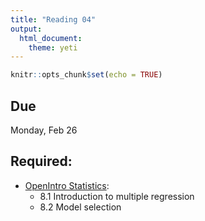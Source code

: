 ```yaml
---
title: "Reading 04"
output: 
  html_document: 
    theme: yeti
---
```


```r
knitr::opts_chunk$set(echo = TRUE)
```

## Due

Monday, Feb 26

## Required:

- [OpenIntro Statistics](https://drive.google.com/file/d/0B-DHaDEbiOGkc1RycUtIcUtIelE/view):
    + 8.1 Introduction to multiple regression
    + 8.2 Model selection
